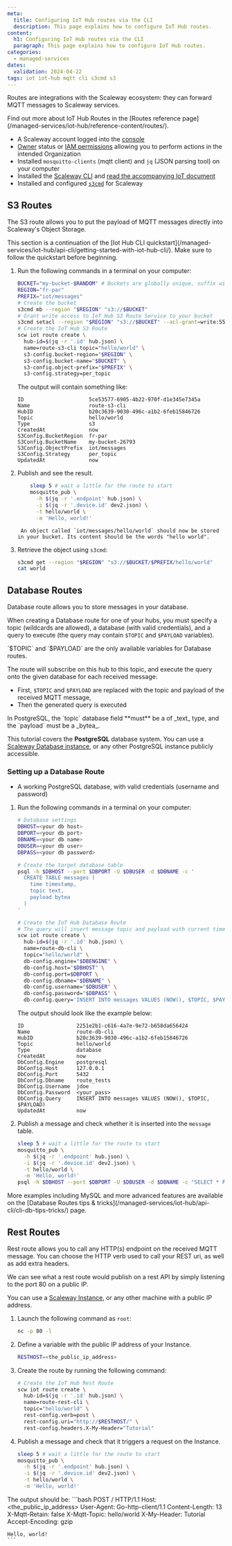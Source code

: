 ```yaml
---
meta:
  title: Configuring IoT Hub routes via the CLI
  description: This page explains how to configure IoT Hub routes.
content:
  h1: Configuring IoT Hub routes via the CLI
  paragraph: This page explains how to configure IoT Hub routes.
categories:
  - managed-services
dates:
  validation: 2024-04-22
tags: iot iot-hub mqtt cli s3cmd s3 
---
```


Routes are integrations with the Scaleway ecosystem: they can forward MQTT messages to Scaleway services.

<Message type="note">
  Find out more about IoT Hub Routes in the [Routes reference page](/managed-services/iot-hub/reference-content/routes/).
</Message>

<Macro id="requirements" />

- A Scaleway account logged into the [console](https://console.scaleway.com/)
- [Owner](/identity-and-access-management/iam/concepts/#owner) status or [IAM permissions](/identity-and-access-management/iam/concepts/#permission) allowing you to perform actions in the intended Organization
- Installed `mosquitto-clients` (mqtt client) and `jq` (JSON parsing tool) on your computer
- Installed the [Scaleway CLI](https://github.com/scaleway/scaleway-cli#scaleway-cli-v2/) and [read the accompanying IoT document](/managed-services/iot-hub/api-cli/getting-started-with-iot-hub-cli/)
- Installed and configured [`s3cmd`](/tutorials/s3cmd/) for Scaleway

## S3 Routes

The S3 route allows you to put the payload of MQTT messages directly into Scaleway's Object Storage.

<Message type="important">
  This section is a continuation of the [Iot Hub CLI quickstart](/managed-services/iot-hub/api-cli/getting-started-with-iot-hub-cli/). Make sure to follow the quickstart before beginning.
</Message>

1. Run the following commands in a terminal on your computer:
	```bash
	BUCKET="my-bucket-$RANDOM" # Buckets are globally unique, suffix with a random number
	REGION="fr-par"
	PREFIX="iot/messages"
	# Create the bucket
	s3cmd mb --region "$REGION" "s3://$BUCKET"
	# Grant write access to IoT Hub S3 Route Service to your bucket
	s3cmd setacl --region "$REGION" "s3://$BUCKET" --acl-grant=write:555c69c3-87d0-4bf8-80f1-99a2f757d031:555c69c3-87d0-4bf8-80f1-99a2f757d031
	# Create the IoT Hub S3 Route
	scw iot route create \
	  hub-id=$(jq -r '.id' hub.json) \
	  name=route-s3-cli topic="hello/world" \
	  s3-config.bucket-region="$REGION" \
	  s3-config.bucket-name="$BUCKET" \
	  s3-config.object-prefix="$PREFIX" \
	  s3-config.strategy=per_topic
	```

	The output will contain something like:

	```
	ID                     5ce53577-6905-4b22-970f-d1e345e7345a
	Name                   route-s3-cli
	HubID                  b20c3639-9030-496c-a1b2-6feb15846726
	Topic                  hello/world
	Type                   s3
	CreatedAt              now
	S3Config.BucketRegion  fr-par
	S3Config.BucketName    my-bucket-26793
	S3Config.ObjectPrefix  iot/messages
	S3Config.Strategy      per_topic
	UpdatedAt              now
	```
2. Publish and see the result.
	```bash
		sleep 5 # wait a little for the route to start
		mosquitto_pub \
		  -h $(jq -r '.endpoint' hub.json) \
		  -i $(jq -r '.device.id' dev2.json) \
		  -t hello/world \
		  -m 'Hello, world!'
	```
		An object called `iot/messages/hello/world` should now be stored in your bucket. Its content should be the words "hello world".

3. Retrieve the object using `s3cmd`:
	```bash
	s3cmd get --region "$REGION" "s3://$BUCKET/$PREFIX/hello/world"
	cat world
	```

## Database Routes

Database route allows you to store messages in your database.

When creating a Database route for one of your hubs, you must specify a topic (wildcards are allowed), a database (with valid credentials), and a query to execute (the query may contain `$TOPIC` and `$PAYLOAD` variables).

<Message type="note">
  `$TOPIC` and `$PAYLOAD` are the only available variables for Database routes.
</Message>

The route will subscribe on this hub to this topic, and execute the query onto the given database for each received message:

- First, `$TOPIC` and `$PAYLOAD` are replaced with the topic and payload of the received MQTT message,
- Then the generated query is executed

<Message type="important">
  In PostgreSQL, the `topic` database field **must** be a of _text_ type, and the `payload` must be a _bytea_.
</Message>

This tutorial covers the **PostgreSQL** database system. You can use a [Scaleway Database instance](https://console.scaleway.com/rdb/instances/), or any other PostgreSQL instance publicly accessible.

### Setting up a Database Route

<Macro id="requirements" />

- A working PostgreSQL database, with valid credentials (username and password)

1. Run the following commands in a terminal on your computer:
	```bash
	# Database settings
	DBHOST=<your db host>
	DBPORT=<your db port>
	DBNAME=<your db name>
	DBUSER=<your db user>
	DBPASS=<your db password>

	# Create the target database table
	psql -h $DBHOST --port $DBPORT -U $DBUSER -d $DBNAME -c '
	  CREATE TABLE messages (
	    time timestamp,
	    topic text,
	    payload bytea
	  )
	'

	# Create the IoT Hub Database Route
	# The query will insert message topic and payload with current timestamp
	scw iot route create \
	  hub-id=$(jq -r '.id' hub.json) \
	  name=route-db-cli \
	  topic="hello/world" \
	  db-config.engine="$DBENGINE" \
	  db-config.host="$DBHOST" \
	  db-config.port=$DBPORT \
	  db-config.dbname="$DBNAME" \
	  db-config.username="$DBUSER" \
	  db-config.password="$DBPASS" \
	  db-config.query='INSERT INTO messages VALUES (NOW(), $TOPIC, $PAYLOAD)'
	```

	The output should look like the example below:
	```
	ID                 2251e2b1-c616-4a7e-9e72-b658da656424
	Name               route-db-cli
	HubID              b20c3639-9030-496c-a1b2-6feb15846726
	Topic              hello/world
	Type               database
	CreatedAt          now
	DbConfig.Engine    postgresql
	DbConfig.Host      127.0.0.1
	DbConfig.Port      5432
	DbConfig.Dbname    route_tests
	DbConfig.Username  jdoe
	DbConfig.Password  <your_pass>
	DbConfig.Query     INSERT INTO messages VALUES (NOW(), $TOPIC, $PAYLOAD)
	UpdatedAt          now
	```
2. Publish a message and check whether it is inserted into the `message` table.
	```bash
	sleep 5 # wait a little for the route to start
	mosquitto_pub \
	  -h $(jq -r '.endpoint' hub.json) \
	  -i $(jq -r '.device.id' dev2.json) \
	  -t hello/world \
	  -m 'Hello, world!'
	psql -h $DBHOST --port $DBPORT -U $DBUSER -d $DBNAME -c "SELECT * FROM messages"
	```

<Message type="tip">
  More examples including MySQL and more advanced features are available on the [Database Routes tips & tricks](/managed-services/iot-hub/api-cli/cli-db-tips-tricks/) page.
</Message>

## Rest Routes

Rest route allows you to call any HTTP(s) endpoint on the received MQTT message.
You can choose the HTTP verb used to call your REST uri, as well as add extra headers.

We can see what a rest route would publish on a rest API by simply listening to the port 80 on a public IP.

You can use a [Scaleway Instance](https://console.scaleway.com/instance/servers/), or any other machine with a public IP address.

1. Launch the following command as `root`:
	```bash
	nc -p 80 -l
	```
2. Define a variable with the public IP address of your Instance.
	```bash
	RESTHOST=<the_public_ip_address>
	```
3. Create the route by running the following command:
	```bash
	# Create the IoT Hub Rest Route
	scw iot route create \
	  hub-id=$(jq -r '.id' hub.json) \
	  name=route-rest-cli \
	  topic="hello/world" \
	  rest-config.verb=post \
	  rest-config.uri="http://$RESTHOST/" \
	  rest-config.headers.X-My-Header="Tutorial"
	```
4. Publish a message and check that it triggers a request on the Instance.
	```bash
	sleep 5 # wait a little for the route to start
	mosquitto_pub \
	  -h $(jq -r '.endpoint' hub.json) \
	  -i $(jq -r '.device.id' dev2.json) \
	  -t hello/world \
	  -m 'Hello, world!'
	```

  The output should be:
	```bash
	POST / HTTP/1.1
	Host: <the_public_ip_address>
	User-Agent: Go-http-client/1.1
	Content-Length: 13
	X-Mqtt-Retain: false
	X-Mqtt-Topic: hello/world
	X-My-Header: Tutorial
	Accept-Encoding: gzip

	Hello, world!
	```


